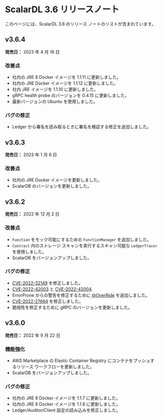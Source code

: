 # ScalarDL 3.6 リリースノート


<TranslationBanner />

このページには、ScalarDL 3.6 のリリース ノートのリストが含まれています。

## v3.6.4

**発売日：** 2023 年 4 月 18 日

### 改善点

- 社内の JRE 8 Docker イメージを 1.1.11 に更新しました。
- 社内の JRE Docker イメージを 1.1.12 に更新しました。
- 社内 JRE イメージを 1.1.10 に更新しました。
- gRPC health probe のバージョンを 0.4.15 に更新しました。
- 最新バージョンの Ubuntu を使用しました。

### バグの修正

- Ledger から署名を読み取るときに署名を検証する修正を追加しました。

## v3.6.3

**発売日：** 2023 年 1 月 6 日

### 改善点

- 社内の JRE Docker イメージを更新しました。
- ScalarDB のバージョンを更新しました。

## v3.6.2

**発売日：** 2022 年 12 月 2 日

### 改善点

- `Function` をモック可能にするための `FunctionManager` を追加しました。
- `Contract` 内のストレージ スキャンを実行するスキャン可能な `LedgerTracer` を使用しました。
- ScalarDB をバージョンアップしました。

### バグの修正

- [CVE-2022-32149](https://github.com/advisories/GHSA-69ch-w2m2-3vjp "CVE-2022-32149") を修正しました。
- [CVE-2022-42003](https://github.com/advisories/GHSA-jjjh-jjxp-wpff) と [CVE-2022-42004](https://github.com/advisories/GHSA-rgv9-q543-rqg4).
- ErrorProne からの警告を修正するために [@OverRide](https://github.com/OverRide) を追加しました。
- [CVE-2022-27664](https://github.com/advisories/GHSA-69cg-p879-7622) を修正しました。
- 脆弱性を修正するために gRPC のバージョンを更新しました。

## v3.6.0

**発売日：** 2022 年 9 月 22 日

### 機能強化

- AWS Marketplace の Elastic Container Registry にコンテナをプッシュするリリース ワークフローを更新しました。 
- ScalarDB をバージョンアップしました。

### バグの修正

- 社内の JRE 8 Docker イメージを 1.1.7 に更新しました。
- 社内の JRE 8 Docker イメージを 1.1.8 に更新しました。
- Ledger/Auditor/Client 設定の読み込みを修正しました。
